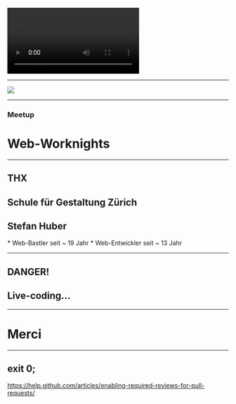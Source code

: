 
<Head>
  <title>Web‑Worknights</title>
  <link href="https://fonts.googleapis.com/css?family=Work+Sans:400,700,900" rel="stylesheet" />
</Head>





<Video
  loop={true}
  src="https://cdn.jsdelivr.net/gh/signalwerk/talk.IAD@f7380a16d35305decdd0031ff8d15a02174000f9/img/intro/intro.mp4"
/>


---

![](//cdn.rawgit.com/signalwerk/talk.travis-ci/1991b0ef/img/header.png)

---
### Meetup
# Web‑Worknights
---
## THX
Schule für Gestaltung Zürich
---


## Stefan Huber

<Notes>
* Web-Bastler seit ~ 19 Jahr
* Web-Entwickler seit ~ 13 Jahr
</Notes>


---
## DANGER!
Live-coding...
---



---


# Merci




---

## exit 0;




https://help.github.com/articles/enabling-required-reviews-for-pull-requests/
